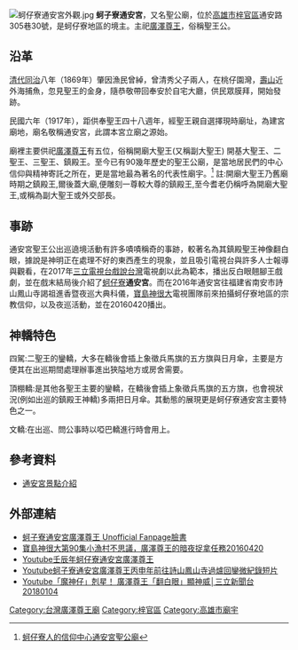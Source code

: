 [[File:蚵仔寮通安宮外觀.jpg|thumb]]
'''蚵子寮通安宮'''，又名聖公廟，位於[[高雄市|高雄市]][[梓官區|梓官區]]通安路305巷30號，是蚵仔寮地區的境主。主祀[[廣澤尊王|廣澤尊王]]，俗稱聖王公。

== 沿革 ==
[[清代|清代]][[同治|同治]]八年（1869年）肇因漁民曾綽，曾清秀父子兩人，在桃仔園灣，[[壽山_(高雄市)|壽山]]近外海捕魚，忽見聖王的金身，隨恭敬帶回奉安於自宅大廳，供民眾膜拜，開始發跡。

民國六年（1917年），距供奉聖王四十八週年，經聖王親自選擇現時廟址，為建宮廟地，廟名敬稱通安宮，此謂本宮立廟之源始。

廟裡主要供祀[[廣澤尊王|廣澤尊王]]有五位，俗稱開廟大聖王(又稱副大聖王) 開基大聖王、二聖王、三聖王、鎮殿王。至今已有90幾年歷史的聖王公廟，是當地居民們的中心信仰與精神寄託之所在，更是當地最為著名的代表性廟宇。<ref>[http://once661109.pixnet.net/blog/post/13334794-%E8%9A%B5%E4%BB%94%E5%AF%AE%E4%BA%BA%E7%9A%84%E4%BF%A1%E4%BB%B0%E4%B8%AD%E5%BF%83%E9%80%9A%E5%AE%89%E5%AE%AE%E8%81%96%E5%85%AC%E5%BB%9F-  蚵仔寮人的信仰中心通安宮聖公廟]{{Dead link|date=2018年6月 |bot=InternetArchiveBot |fix-attempted=no }}</ref>
註:開廟大聖王乃舊廟時期之鎮殿王,爾後蓋大廟,便雕刻一尊較大尊的鎮殿王,至今耆老仍稱呼為開廟大聖王,或稱為副大聖王或外交部長。

== 事跡 ==
通安宮聖王公出巡遶境活動有許多嘖嘖稱奇的事跡，較著名為其鎮殿聖王神像翻白眼，據說是神明正在處理不好的東西產生的現象，並且吸引電視台與許多人士報導與觀看，在2017年[[三立電視台|三立電視台]][[戲說台灣|戲說台灣]]電視劇以此為範本，播出反白眼翹腳王戲劇，並在戲末結局後介紹了[[蚵仔寮|蚵仔寮]]'''通安宮'''。而在2016年通安宮往福建省南安市詩山鳳山寺謁祖進香暨夜巡大典科儀，[[寶島神很大|寶島神很大]]電視團隊前來拍攝蚵仔寮地區的宗教信仰，以及夜巡活動，並在20160420播出。

== 神轎特色 ==
四駕:二聖王的鑾轎，大多在轎後會插上象徵兵馬旗的五方旗與日月傘，主要是方便其在出巡期間處理辦事進出狹隘地方或房舍需要。

頂棚轎:是其他各聖王主要的鑾轎，在轎後會插上象徵兵馬旗的五方旗，也會視狀況(例如出巡的鎮殿王神轎)多兩把日月傘。其動態的展現更是蚵仔寮通安宮主要特色之一。

文轎:在出巡、問公事時以啞巴轎進行時會用上。

== 參考資料 ==
{{Reflist}}
*[http://guide.easytravel.com.tw/scenic/3101 通安宮景點介紹] {{Wayback|url=http://guide.easytravel.com.tw/scenic/3101 |date=20210227130411 }}

== 外部連結 ==
* [https://zh-tw.facebook.com/tongangong 蚵子寮通安宮廣澤尊王 Unofficial Fanpage臉書]
* [https://www.youtube.com/watch?v=WfDpAI3P3gk 寶島神很大第90集小漁村不思議，廣澤尊王的暗夜捉拿任務20160420]
* [https://www.youtube.com/watch?v=nYqUmk-FgaM#t=182 Youtube壬辰年蚵仔寮通安宮廣澤尊王] {{Wayback|url=https://www.youtube.com/watch?v=nYqUmk-FgaM#t=182 |date=20191129085208 }}
* [https://www.youtube.com/watch?v=boi77K1gQ8M Youtube蚵子寮通安宮廣澤尊王丙申年前往詩山鳳山寺過爐回鑾微紀錄短片]
* [https://www.youtube.com/watch?v=mh_xy-Zycjc Youtube「魔神仔」剋星！ 廣澤尊王「翻白眼」顯神威│三立新聞台20180104]

[[Category:台灣廣澤尊王廟|Category:台灣廣澤尊王廟]]
[[Category:梓官區|Category:梓官區]]
[[Category:高雄市廟宇|Category:高雄市廟宇]]